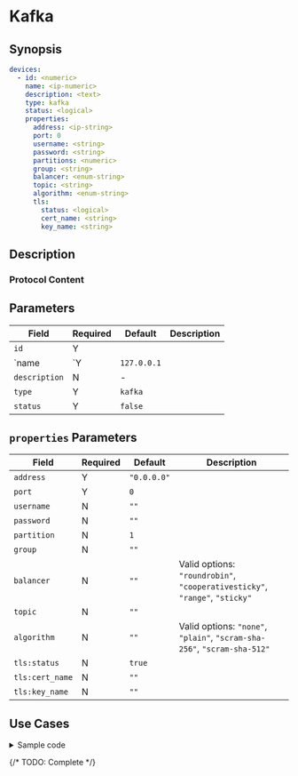 # Kafka

## Synopsis

```yaml
devices:
  - id: <numeric>
    name: <ip-numeric>
    description: <text>
    type: kafka
    status: <logical>
    properties:
      address: <ip-string>
      port: 0
      username: <string>
      password: <string>
      partitions: <numeric>
      group: <string>
      balancer: <enum-string>
      topic: <string>
      algorithm: <enum-string>
      tls:
        status: <logical>
        cert_name: <string>
        key_name: <string>
```

## Description

### Protocol Content

## Parameters

|Field|Required|Default|Description|
|---|---|---|---|
|`id`|Y|||
|`name|`Y|`127.0.0.1`||
|`description`|N|-||
|`type`|Y|`kafka`||
|`status`|Y|`false`||

## `properties` Parameters

|Field|Required|Default|Description|
|---|---|---|---|
|`address`|Y|`"0.0.0.0"`||
|`port`|Y|`0`||
|`username`|N|`""`||
|`password`|N|`""`||
|`partition`|N|`1`||
|`group`|N|`""`||
|`balancer`|N|`""`|Valid options: `"roundrobin"`, `"cooperativesticky"`, `"range"`, `"sticky"`|
|`topic`|N|`""`||
|`algorithm`|N|`""`|Valid options: `"none"`, `"plain"`, `"scram-sha-256"`, `"scram-sha-512"`|
|`tls:status`|N|`true`||
|`tls:cert_name`|N|`""`||
|`tls:key_name`|N|`""`||

## Use Cases

<details>
<summary>Sample code</summary>
```yaml
```
</details>

{/* TODO: Complete */}